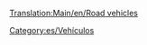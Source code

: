 [[Translation:Main/en/Road vehicles]]
{{en/Bilingual box| Es
| Los artículos relativos a los [[Main/es/Vehículos de carretera|vehículos de carretera]] y carreteras figuran en esta lista.
| ''Articles relating to Road Vehicles, Roads and RV management are listed here.''}}



[[Category:es/Vehículos]]